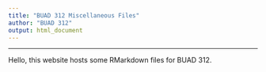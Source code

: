 ```yaml
---
title: "BUAD 312 Miscellaneous Files"
author: "BUAD 312"
output: html_document
---
```


----

Hello, this website hosts some RMarkdown files for BUAD 312.
